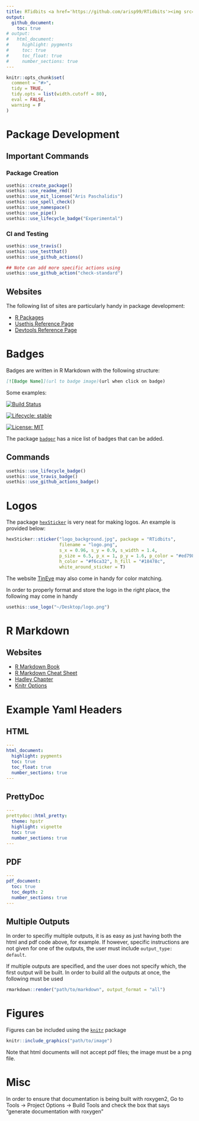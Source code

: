 ```yaml
---
title: RTidbits <a href='https://github.com/arisp99/RTidbits'><img src='logo.png' align="right" height="139" /></a>
output:
  github_document:
    toc: true
# output:
#   html_document:
#     highlight: pygments
#     toc: true
#     toc_float: true
#     number_sections: true
---
```


<!-- Code for website -->
<!-- ```{r, echo = F} -->
<!-- htmltools::img(src = knitr::image_uri("logo.png"),  -->
<!--                alt = 'logo',  -->
<!--                style = 'position:absolute; top:0; right:0; height:130px; padding:10px;') -->
<!-- ``` -->
  
               
```r
knitr::opts_chunk$set(
  comment = "#>",
  tidy = TRUE,
  tidy.opts = list(width.cutoff = 80),
  eval = FALSE,
  warning = F
)
```

# Package Development

## Important Commands

### Package Creation
```r
usethis::create_package()
usethis::use_readme_rmd()
usethis::use_mit_license("Aris Paschalidis")
usethis::use_spell_check()
usethis::use_namespace()
usethis::use_pipe()
usethis::use_lifecycle_badge("Experimental")
```

### CI and Testing
```r
usethis::use_travis()
usethis::use_testthat()
usethis::use_github_actions()

## Note can add more specific actions using
usethis::use_github_action("check-standard")
```

## Websites

The following list of sites are particularly handy in package development:

* [R Packages](http://r-pkgs.had.co.nz/)
* [Usethis Reference Page](https://usethis.r-lib.org/reference/index.html)
* [Devtools Reference Page](https://devtools.r-lib.org/reference/index.html)

# Badges

Badges are written in R Markdown with the following structure:

```markdown
[![Badge Name]](url to badge image)(url when click on badge)
```

Some examples:

[![Build Status](https://travis-ci.com/arisp99/CAvaccines.svg?branch=master)](https://travis-ci.com/arisp99/CAvaccines)

<!-- [![R build status](https://github.com/OJWatson/coiaf/workflows/R-CMD-check/badge.svg)](https://github.com/OJWatson/coiaf/actions) -->

[![Lifecycle: stable](https://img.shields.io/badge/lifecycle-stable-brightgreen.svg)](https://www.tidyverse.org/lifecycle/#stable)

[![License: MIT](https://img.shields.io/badge/License-MIT-yellow.svg)](https://opensource.org/licenses/MIT)

The package [`badger`](https://github.com/GuangchuangYu/badger) has a nice list
of badges that can be added.

## Commands
```r
usethis::use_lifecycle_badge()
usethis::use_travis_badge()
usethis::use_github_actions_badge()
```

# Logos

The package [`hexSticker`](https://github.com/GuangchuangYu/hexSticker) is very
neat for making logos. An example is provided below:
```r
hexSticker::sticker("logo_background.jpg", package = "RTidbits", 
                    filename = "logo.png", 
                    s_x = 0.96, s_y = 0.9, s_width = 1.4,
                    p_size = 6.5, p_x = 1, p_y = 1.6, p_color = "#ed7980",
                    h_color = "#f6ca32", h_fill = "#18478c", 
                    white_around_sticker = T)
```

The website [TinEye](https://labs.tineye.com/color/) may also come in handy for
color matching.

In order to properly format and store the logo in the right place, the following
may come in handy
```r
usethis::use_logo("~/Desktop/logo.png")
```

# R Markdown

## Websites

* [R Markdown Book](https://bookdown.org/yihui/rmarkdown/)
* [R Markdown Cheat Sheet](https://rstudio.com/wp-content/uploads/2015/02/rmarkdown-cheatsheet.pdf)
* [Hadley Chapter](https://r4ds.had.co.nz/r-markdown.html#introduction-18)
* [Knitr Options](https://yihui.org/knitr/options/)

# Example Yaml Headers

## HTML
```yaml
---
html_document:
  highlight: pygments
  toc: true
  toc_float: true
  number_sections: true
---
```

## PrettyDoc
```yaml
---
prettydoc::html_pretty:
  theme: hpstr
  highlight: vignette
  toc: true
  number_sections: true
---
```

## PDF
```yaml
---
pdf_document:
  toc: true
  toc_depth: 2
  number_sections: true
---
```


## Multiple Outputs
In order to specifiy multiple outputs, it is as easy as just having both the
html and pdf code above, for example. If however, specific instructions are not
given for one of the outputs, the user must include `output_type: default`.

If multiple outputs are specified, and the user does not specify which, the
first output will be built. In order to build all the outputs at once, the
following must be used

```r
rmarkdown::render("path/to/markdown", output_format = "all")
```

# Figures
Figures can be included using the [`knitr`](https://yihui.org/knitr/) package

```r
knitr::include_graphics("path/to/image")
```

Note that html documents will not accept pdf files; the image must be a png file.

# Misc

In order to ensure that documentation is being built with roxygen2,
Go to Tools -> Project Options -> Build Tools and check the box that says 
"generate documentation with roxygen"

